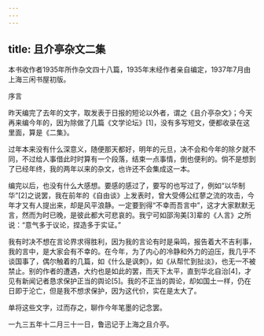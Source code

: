 ```yaml
---
---
---
```

title: 且介亭杂文二集
---




本书收作者1935年所作杂文四十八篇，1935年末经作者亲自编定，1937年7月由上海三闲书屋初版。





序言


昨天编完了去年的文字，取发表于日报的短论以外者，谓之《且介亭杂文》；今天再来编今年的，因为除做了几篇《文学论坛》[1]，没有多写短文，便都收录在这里面，算是《二集》。

过年本来没有什么深意义，随便那天都好，明年的元旦，决不会和今年的除夕就不同，不过给人事借此时时算有一个段落，结束一点事情，倒也便利的。倘不是想到了已经年终，我的两年以来的杂文，也许还不会集成这一本。

编完以后，也没有什么大感想。要感的感过了，要写的也写过了，例如“以华制华”[2]之说罢，我在前年的《自由谈》上发表时，曾大受傅公红蓼之流的攻击，今年才又有人提出来，却是风平浪静。一定要到得“不幸而吾言中”，这才大家默默无言，然而为时已晚，是彼此都大可悲哀的。我宁可如邵洵美[3]辈的《人言》之所说：“意气多于议论，捏造多于实证。”

我有时决不想在言论界求得胜利，因为我的言论有时是枭鸣，报告着大不吉利事，我的言中，是大家会有不幸的。在今年，为了内心的冷静和外力的迫压，我几乎不谈国事了，偶尔触着的几篇，如《什么是讽刺》，如《从帮忙到扯淡》，也无一不被禁止。别的作者的遭遇，大约也是如此的罢，而天下太平，直到华北自治[4]，才见有新闻记者恳求保护正当的舆论[5]。我的不正当的舆论，却如国土一样，仍在日即于沦亡，但是我不想求保护，因为这代价，实在是太大了。

单将这些文字，过而存之，聊作今年笔墨的记念罢。

一九三五年十二月三十一日，鲁迅记于上海之且介亭。